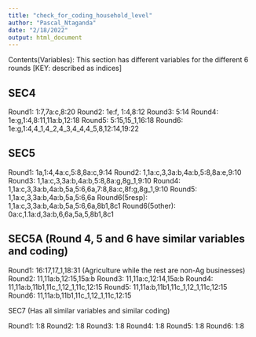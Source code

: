 ```yaml
---
title: "check_for_coding_household_level"
author: "Pascal_Ntaganda"
date: "2/18/2022"
output: html_document
---
```


Contents(Variables): This section has different variables for the different 6 rounds [KEY: described as indices]


SEC4
---------------
Round1: 1:7,7a:c,8:20
Round2: 1e:f, 1:4,8:12
Round3: 5:14
Round4: 1e:g,1:4,8:11,11a:b,12:18
Round5: 5:15,15_1,16:18
Round6: 1e:g,1:4,4_1,4_2,4_3,4_4,4_5,8,12:14,19:22


SEC5
---------------
Round1: 1a,1:4,4a:c,5:8,8a:c,9:14
Round2: 1,1a:c,3,3a:b,4a:b,5:8,8a:e,9:10
Round3: 1,1a:c,3,3a:b,4a:b,5:8,8a:g,8g_1,9:10
Round4: 1,1a:c,3,3a:b,4a:b,5a,5:6,6a,7:8,8a:c,8f:g,8g_1,9:10
Round5: 1,1a:c,3,3a:b,4a:b,5a,5:6,6a
Round6(5resp): 1,1a:c,3,3a:b,4a:b,5a,5:6,6a,8b1,8c1
Round6(5other): 0a:c,1.1a:d,3a:b,6,6a,5a,5,8b1,8c1


SEC5A (Round 4, 5 and 6 have similar variables and coding)
---------------
Round1: 16:17,17_1,18:31 (Agriculture while the rest are non-Ag businesses)
Round2: 11,11a:b,12:15,15a:b
Round3: 11,11a:c,12:14,15a:b
Round4: 11,11a:b,11b1,11c_1,12_1,11c,12:15
Round5: 11,11a:b,11b1,11c_1,12_1,11c,12:15
Round6: 11,11a:b,11b1,11c_1,12_1,11c,12:15

SEC7 (Has all similar variables and similar coding)

Round1: 1:8
Round2: 1:8
Round3: 1:8
Round4: 1:8
Round5: 1:8
Round6: 1:8

